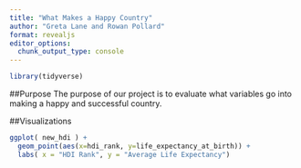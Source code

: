 ```yaml
---
title: "What Makes a Happy Country"
author: "Greta Lane and Rowan Pollard"
format: revealjs
editor_options: 
  chunk_output_type: console
---
```


```r
library(tidyverse)

```


##Purpose
The purpose of our project is to evaluate what variables go into making a happy and successful country. 

##Visualizations
```r

ggplot( new_hdi ) + 
  geom_point(aes(x=hdi_rank, y=life_expectancy_at_birth)) +
  labs( x = "HDI Rank", y = "Average Life Expectancy")

```